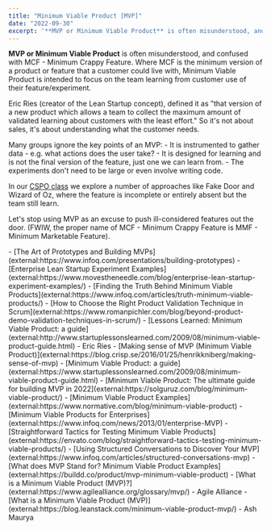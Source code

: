 ```yaml
---
title: "Minimum Viable Product [MVP]"
date: "2022-09-30"
excerpt: '**MVP or Minimum Viable Product** is often misunderstood, and confused with MCF - Minimum'
---
```


**MVP or Minimum Viable Product** is often misunderstood, and confused with MCF - Minimum Crappy Feature. Where MCF is the minimum version of a product or feature that a customer could live with, Minimum Viable Product is intended to focus on the team learning from customer use of their feature/experiment.

Eric Ries (creator of the Lean Startup concept), defined it as "that version of a new product which allows a team to collect the maximum amount of validated learning about customers with the least effort." So it's not about sales, it's about understanding what the customer needs.

Many groups ignore the key points of an MVP: - It is instrumented to gather data - e.g. what actions does the user take? - It is designed for learning and is not the final version of the feature, just one we can learn from. - The experiments don't need to be large or even involve writing code.

In our [CSPO class](certified-scrum-product-owner-cspo-training) we explore a number of approaches like Fake Door and Wizard of Oz, where the feature is incomplete or entirely absent but the team still learn.

Let's stop using MVP as an excuse to push ill-considered features out the door. (FWIW, the proper name of MCF - Minimum Crappy Feature is MMF - Minimum Marketable Feature).

<HighlightBox heading="Resource Links" variant="resourceLinks">
- [The Art of Prototypes and Building MVPs](external:https://www.infoq.com/presentations/building-prototypes)
- [Enterprise Lean Startup Experiment Examples](external:https://www.movestheneedle.com/blog/enterprise-lean-startup-experiment-examples/)
- [Finding the Truth Behind Minimum Viable Products](external:https://www.infoq.com/articles/truth-minimum-viable-products/)
- [How to Choose the Right Product Validation Technique in Scrum](external:https://www.romanpichler.com/blog/beyond-product-demo-validation-techniques-in-scrum/)
- [Lessons Learned: Minimum Viable Product: a guide](external:http://www.startuplessonslearned.com/2009/08/minimum-viable-product-guide.html) - Eric Ries
- [Making sense of MVP (Minimum Viable Product)](external:https://blog.crisp.se/2016/01/25/henrikkniberg/making-sense-of-mvp)
- [Minimum Viable Product: a guide](external:https://www.startuplessonslearned.com/2009/08/minimum-viable-product-guide.html)
- [Minimum Viable Product: The ultimate guide for building MVP in 2022](external:https://solguruz.com/blog/minimum-viable-product/)
- [Minimum Viable Product Examples](external:https://www.normative.com/blog/minimum-viable-product)
- [Minimum Viable Products for Enterprises](external:https://www.infoq.com/news/2013/01/enterprise-MVP)
- [Straightforward Tactics for Testing Minimum Viable Products](external:https://envato.com/blog/straightforward-tactics-testing-minimum-viable-products/)
- [Using Structured Conversations to Discover Your MVP](external:https://www.infoq.com/articles/structured-conversations-mvp)
- [What does MVP Stand for? Minimum Viable Product Examples](external:https://buildd.co/product/mvp-minimum-viable-product)
- [What is a Minimum Viable Product (MVP)?](external:https://www.agilealliance.org/glossary/mvp/) - Agile Alliance
- [What is a Minimum Viable Product (MVP)](external:https://blog.leanstack.com/minimum-viable-product-mvp/) - Ash Maurya
</HighlightBox>
